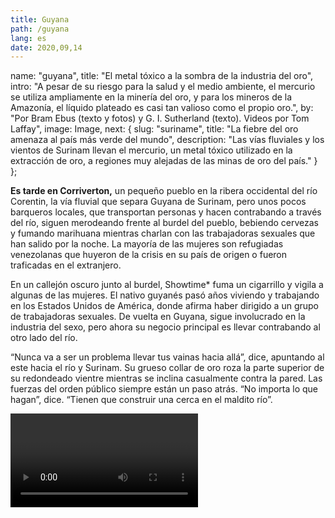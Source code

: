 ---
title: Guyana
path: /guyana
lang: es
date: 2020,09,14
---


  name: "guyana",
  title: "El metal tóxico a la sombra de la industria del oro",
  intro: "A pesar de su riesgo para la salud y el medio ambiente, el mercurio se utiliza ampliamente en la minería del oro, y para los mineros de la Amazonía, el líquido plateado es casi tan valioso como el propio oro.",
  by: "Por Bram Ebus (texto y fotos) y G. I. Sutherland (texto). Videos por Tom Laffay",
  image: Image,
  next: {
    slug: "suriname",
    title: "La fiebre del oro amenaza al país más verde del mundo",
    description: "Las vías fluviales y los vientos de Surinam llevan el mercurio, un metal tóxico utilizado en la extracción de oro, a regiones muy alejadas de las minas de oro del país."
  }
};

**Es tarde en Corriverton,** un pequeño pueblo en la ribera occidental del río Corentin, la vía fluvial que separa Guyana de Surinam, pero unos pocos barqueros locales, que transportan personas y hacen contrabando a través del río, siguen merodeando frente al burdel del pueblo, bebiendo cervezas y fumando marihuana mientras charlan con las trabajadoras sexuales que han salido por la noche. La mayoría de las mujeres son refugiadas venezolanas que huyeron de la crisis en su país de origen o fueron traficadas en el extranjero.

En un callejón oscuro junto al burdel, Showtime* fuma un cigarrillo y vigila a algunas de las mujeres. El nativo guyanés pasó años viviendo y trabajando en los Estados Unidos de América, donde afirma haber dirigido a un grupo de trabajadoras sexuales. De vuelta en Guyana, sigue involucrado en la industria del sexo, pero ahora su negocio principal es llevar contrabando al otro lado del río.

“Nunca va a ser un problema llevar tus vainas hacia allá”, dice, apuntando al este hacia el río y Surinam. Su grueso collar de oro roza la parte superior de su redondeado vientre mientras se inclina casualmente contra la pared. Las fuerzas del orden público siempre están un paso atrás. “No importa lo que hagan”, dice. “Tienen que construir una cerca en el maldito río”.

<Video url="https://youtube.com/embed/fqPOWU235qI" />

Dos productos básicos que suelen transportarse ilegalmente son el oro y el mercurio, y en la región del Escudo Guyanés, uno no va sin el otro. El oro es el principal producto de exportación de Guyana, gracias en gran parte al mercurio, el tóxico azogue utilizado en su proceso de extracción. En el 2015, Guyana produjo 19,1 toneladas de oro, de acuerdo con los registros oficiales, para lo que requirió un [estimado de 29 toneladas de mercurio](https://www.iucn.nl/files/groene_economie/regional_mercury_report_guyana.pdf). Es probable que ambas cifras ahora sean más altas, ya que la producción de oro ha aumentado desde el 2015 y una cantidad significativa de oro guyanés se trafica al extranjero.

Todo ese mercurio tiene graves repercusiones en la salud humana y el medio ambiente, pero los esfuerzos realizados hasta ahora para reducir su uso en la industria aurífera solo han llevado las cadenas de suministro a la clandestinidad, dejando a muchos mineros expuestos tanto a las consecuencias nefastas de la sustancia tóxica para la salud como a los riesgos legales de participar en el mercado negro.

---

<Sidenote side="left">
	<MapGeorgetown />
</Sidenote>

Guyana y Surinam comparten los mismos ecosistemas amazónicos, el acceso al Océano Atlántico Norte y el pasado colonial. Ambos países sobrellevaron siglos de ocupaciones británicas y holandesas, independizandose apenas en el siglo XX.

<iframe src="https://datawrapper.dwcdn.net/R9mcW/1/"></iframe>

Guyana es una nación especialmente azotada por la pobreza, plagada de corrupción y subdesarrollo, el daño colateral de su larga historia colonial, un ingreso bruto per cápita de apenas $4.760 al año. Casi un tercio de la población total del país, que asciende a 780.000 habitantes, vive en la capital, Georgetown, donde miles de familias viven en edificaciones que requieren reparaciones con urgencia. Casas de madera en ruinas y depósitos de chatarra urbanos no son una visión poco común; sin embargo, los economistas tienen una visión positiva sobre el futuro del país.

<Video url="https://youtube.com/embed/GtkqArJG52Y" />

Guyana está a punto de convertirse en uno de los países más ricos de América Latina. En el 2015, se descubrieron enormes depósitos de petróleo en el mar que reportarán alrededor de 1,2 millones de barriles al día muy brevemente.

Mientras que el petróleo es la comidilla de la ciudad en Georgetown, los 20.000 mineros del país no se sienten representados por sus políticos.

En el 2013, Guyana firmó el Convenio de Minamata, un tratado mundial destinado a reducir las emisiones de mercurio para proteger la salud humana y el medio ambiente. El convenio, que lleva el nombre de una ciudad de Japón donde los residentes se envenenaron con el mercurio liberado por una fábrica local, solicita la prohibición del uso de mercurio en la minería. Guyana ratificó el convenio en el 2014 y se comprometió a reducir el uso de mercurio hasta un 75% de los niveles basales para el 2027.

> “Tenemos que conseguir “silver” para obtener oro”, dice un minero experimentado en el interior de Guyana.

Newell Dennison, comisionado de la Comisión de Geología y Minas de Guyana (GGMC), indica que ya se han dado los primeros pasos. “Ya estamos en el sector saliendo a las áreas aglomeradas”, donde la GGMC discute técnicas mineras alternativas con los propios mineros. Cerca de 980 mineros ya han recibido demostraciones, encuestas o talleres, pero su decisión de continuar con el mercurio o no hasta ahora depende de su eficacia. “Mucho de lo que está sucediendo está determinado por lo que hacen los amigos y lo que hacen otros mineros”, añade Dennison. “Reconocemos que no se trata únicamente de que el GGMC salga y haga cosas... también se trata de un cambio de cultura”.

En los bosques del interior de Guyana, la inminente prohibición de mercurio es recibida con descontento por las comunidades de mineros artesanales y de pequeña escala, quienes temen por su sustento, puesto que su producción de oro depende de la disponibilidad de mercurio ―también conocido como azogue, o para muchos mineros, simplemente como “silver”.

<Gallery>

![La inminente prohibición de mercurio es recibida con descontento por las comunidades de mineros artesanales](../../images/guyana/slider1-1.jpg)*La inminente prohibición de mercurio es recibida con descontento por las comunidades de mineros artesanales*

![Alt](../../images/guyana/slider1-2.jpg)

![Alt](../../images/guyana/slider1-3.jpg)

![Alt](../../images/guyana/slider1-4.jpg)

![Alt](../../images/guyana/slider1-6.jpg)

![Alt](../../images/guyana/slider1-7.jpg)

![Alt](../../images/guyana/slider1-8.jpg)

![Alt](../../images/guyana/slider1-9.jpg)

![Alt](../../images/guyana/slider1-10.jpg)

</Gallery>

En la víspera de las elecciones presidenciales de este año, ganadas por el candidato de la oposición Irfaan Ali después de un largo y desastroso conteo de votos, la Asociación de Mineros de Oro y Diamantes de Guyana (GGDMA) y el Sindicato Nacional de Minería (NMS) publicaron una [lista de exigencias]((https://ggdma.com/pressnews/a-manifesto-for-mining/)) para los políticos que buscan el apoyo político de las organizaciones. La primera era que, antes de eliminar paulatinamente el uso del mercurio, el gobierno debía facilitar a los mineros tecnologías alternativas asequibles, junto con la asistencia financiera y técnica necesarias para su uso.

“Si el mercurio pasa a la clandestinidad, se vuelve más costoso, mucho más costoso, porque es ilegal”, dice Kennard Williams*, un operador minero. Los comerciantes de mercurio a cargo del suministro se harán ricos, dice, mientras que los mineros hacen “todo el trabajo duro”.

Gabriel Lall, ex presidente de la Junta de Oro de Guyana (GGB en inglés), el organismo estatal que dirige el comercio de oro, está de acuerdo en que la prohibición del mercurio probablemente “fomente la proliferación de empresas criminales”.

> “Nuestras fronteras son largas y porosas; nuestros funcionarios ―con el debido respeto a los pocos que hay rectos― se sabe que miran hacia otro lado por un precio”

Lall advierte que en Guyana hay corrupción generalizada y que los agentes de orden público suelen hacerse la vista gorda ante el comercio ilícito a cambio de sobornos. “Nuestras fronteras son largas y porosas; nuestros funcionarios ―con el debido respeto a los pocos que hay rectos― se sabe que miran hacia otro lado por un precio”, dice. “Si hay puntos débiles en algún eslabón de la cadena de vigilancia, entonces es mejor no tener una cadena”. La policía no respondió a una solicitud de comentarios.

---

Guyana es el único país de la región del Escudo Guayanés que aún importa mercurio bajo licencia. Del 2008 al 2013, el promedio de las importaciones anuales fue de alrededor de 70.000 kg, pero después de que Guyana firmó el Convenio Minamata, en señal de su apoyo a una reducción (y futura prohibición) del mercurio, las importaciones se precipitaron, promediando poco más de 20.000 kg en los años posteriores. La mayor parte del mercurio, que proviene principalmente de Rusia, Reino Unido, India, Estados Unidos de América y Turquía, entró en Guyana por el puerto marítimo de Georgetown.

<iframe title="Mercury imports in Guyana (2008-2018)&amp;nbsp;" aria-label="Column Chart" src="//datawrapper.dwcdn.net/Wqe1W/1/" scrolling="no" frameborder="0" style="border: none;" width="600" height="400"></iframe>

Se generarán ganancias astronómicas en el comercio. El precio de venta al público del mercurio en Guyana puede llegar a superar 10 veces el precio de importación. En promedio, el mercurio se importa a $17.40 por kilo. Los mayoristas lo venden a $126, pero en las zonas mineras, el azogue se vende fuera del mercado por unos 159 a 234 dólares.

Aunque la prohibición aún no está en vigor, hablar de mercurio ya es tabú para los importadores autorizados. Ninguno de ellos accedió a conceder una entrevista oficial, pero un antiguo importador, quien almacenó suficiente mercurio para seguir vendiéndolo en el mercado nacional, sugiere que se están pagando sobornos para obtener las licencias, que son gestionadas por la Junta de Control de Plaguicidas y Productos Químicos Tóxicos de Guyana (PTCBB, en inglés). “Ya ves, empiezas a meterte en política más profunda”, dice sonriendo mientras se agarra las manos frente al mostrador de su tienda en Georgetown. (La Junta no hizo comentarios sobre las denuncias de soborno, pero afirma que “no tiene información que corrobore el presunto tráfico de mercurio hacia Guyana”).

Responde cada pregunta cuidadosamente, sopesando en silencio cada respuesta antes de hablar; pero, cuando se le pregunta si todas las importaciones aún son legales, reacciona de inmediato. “Jesucristo, sabes que ni siquiera has tocado la punta del iceberg”, el empresario de Georgetown se ríe. “En este momento ya lo están introduciendo de contrabando en este país”.

El comerciante de Georgetown, tres expertos y otras fuentes del sector afirman que, además de las importaciones legales, los comerciantes chinos están canalizando el mercurio ilícito hacia el puerto marítimo de Georgetown.

<Video url="https://youtube.com/embed/lJuft01OY1E" />

Los importadores chinos tienen mucha influencia sobre el gobierno de Guyana, según una fuente guyanesa que trabaja para el Estado. “Estos tipos tienen acceso”, dice. “Estos tipos se sienten cómodos retorciendo el brazo para pedir favores por los que pagan muy, muy bien."

> La facilidad con la que el mercurio se mueve alrededor de Guyana ha hecho del país una puerta de entrada para canalizar hacia los países vecinos

Una vez que entra a Guyana, no hay restricciones en el comercio o movimiento del mercurio por el país. La facilidad con la que el mercurio se mueve alrededor de Guyana ha hecho del país una puerta de entrada para canalizar hacia los países vecinos, indica el ex-ministro de medio ambiente de Guyana, Raphael Trotman. “Estoy seguro del tráfico transfronterizo”, escribió a través de WhatsApp. “La mayoría de la información que he recibido habla de Surinam, pero no puedo descartar los demás”.

---

En el centro de Georgetown, pequeñas furgonetas combi recogen a los pasajeros y los llevan a todos los rincones del país. Los vehículos, pintados con colores y diseños llamativos, zigzaguean agresivamente entre el tráfico de la ciudad, tocando la bocina ante la más mínima provocación. Muchas de las furgonetas se dirigen a puestos remotos en la selva.

Un conductor, que se dirige a Lethem, un pueblo en la frontera con Brasil, ofrece transportar mercurio hacia allá, a un costo. “Todo el mundo tiene que cobrar”, afirma, parado frente a la oficina de su compañía. “Porque recuerde, es un riesgo que se corre. Si lo vamos a pasar de contrabando, va a ser caro.” Los conductores cobran hasta $500 adicionales para llevar un frasco de 34,5 kg de mercurio al otro lado del río en Lethem. Usan cruces informales para evitar a la policía federal brasileña. Una vez que está a salvo en Brasil, los taxistas llevan el mercurio al mercado local en la ciudad de Boa Vista. A veces los vehículos privados lo llevan unas horas más al norte, a Venezuela.

> “Porque recuerde, es un riesgo que se corre. Si lo vamos a pasar de contrabando, va a ser caro.”

Las furgonetas combi también abastecen a las ciudades mineras del interior de Guyana. Un flujo continuo de furgonetas, abarrotadas con pequeños equipos de minería y suministros de alimentos y repletas de pasajeros que compiten por los asientos en las ventanas, hacen el viaje de ocho horas a Mahdia.

El enclave minero apenas fue declarado municipio en el 2018.La mayoría de las edificaciones del centro de la pequeña aldea son de madera. Hay algunos clubes nocturnos y una tienda de oro en casi todas las calles. La exuberante selva que rodea la aldea está marcada por arroyos secos y enormes fosas ocres, como si un meteorito se hubiera fraccionado justo encima del pueblo y hubiera dejado cráteres en los alrededores.

<Video url="https://youtube.com/embed/ExEVqQRdPqk" />

En una de estas fosas de la selva, un joven se aferra a una manguera de agua mientras el agua a alta presión sale de la boquilla; lo llaman “jetman” [operador de manguera a presión]. Lava el lodo que contiene oro en piscinas fangosas, donde un "pitman" [operador en fosa] trabaja hundido hasta el pecho en el agua removiendo piedras y otras piezas grandes de detrito. Desde allí, el "marrackman" [operador de bomba de succión] canalizar el lodo de las piscinas mediante la bomba de succión hacia el canalón ―otro artefacto que separa las piezas de oro gruesas de otras partículas suspendidas por peso.

Bajo una estructura de palos de madera y una lámina de plástico se encuentra el supervisor de la operación, Kennard Williams*. Su trabajo es atrapar partículas de oro diminutas que se quedan en el lodo fangoso. “El oro es como polvo; es tan fino, que no puedes agarrarlo sin la plata”, dice, rociando el líquido plateado sobre una placa fina de amalgama.


<Gallery>

![Alt](../../images/guyana/slider-2-1.jpg) *A maioria dos garimpeiros de Mahdia e dos arredores não está nessa atividade pelas riquezas; eles são mineros de subsistência.*

![Alt](../../images/guyana/slider-2-2.jpg)

![Alt](../../images/guyana/slider-2-3.jpg)

![Alt](../../images/guyana/slider-2-4.jpg)

![Alt](../../images/guyana/slider-2-5.jpg)

</Gallery>


Se enciende un generador y un chorro de agua fangosa corre sobre la placa. El agua y el limo corren a través de ella mientras la amalgama queda atrapada en la parte superior. De vez en cuando, Williams vierte más mercurio sobre la placa, a veces usando hasta más de un kilo al día. Todo el proceso toma en promedio unos pocos días y múltiples placas de amalgama son utilizadas.

<Video url="https://youtube.com/embed/dOcQdbrynXo" />

La mayoría de los mineros en Mahdia y sus alrededores no lo hacen por las riquezas, sino por la subsistencia. Incluso después de largos días de trabajo agotador, los mineros apenas pueden mantener a sus familias. Dexton Grant, un minero veterano que recientemente comenzó a trabajar para Williams, lleva tablas pesadas de madera sobre sus hombros mientras se desliza entre las lagunas contaminadas de la mina. Hay pocas oportunidades de trabajo en Mahdia fuera del sector minero, afirma Grant. Está agradecido por la oportunidad de poner comida en la mesa de su familia.

La falta de oportunidades educativas y de inversiones estatales en la región ha condenado a generaciones de aldeanos a una vida en las fosas fangosas. Grant espera que sus hijos tengan la oportunidad de dedicar sus vidas a otra cosa. “Estoy en las minas para conseguir este oro”, dice, y “para que puedan ir a la escuela”.

<Video url="https://youtube.com/embed/4SJe-illSZw" />

A los mineros artesanales se les suele pagar en función de lo que producen; cuanto menos oro puedan extraer, menos se les paga. Si el mercurio no se puede seguir usando, Grant dice que eso será su salida del sector. “No sirve de nada sin el mercurio, porque este atrapa mucho más el oro”, dice. Está más preocupado por su bienestar económico que por su salud.

En opinión de los especialistas, no hay un nivel seguro de exposición al mercurio, pero Grant afirma que el mercurio no ha afectado su cuerpo. Es una creencia que comparten muchos mineros en Guyana.

<Video url="https://youtube.com/embed/noKstuzu1FQ" />

Harry Casey*, un lugareño de Mahdia que dirige un proyecto minero en las cercanías, no entiende por qué la gente le advierte sobre el uso del mercurio. “Todavía me desconcierta ¿por qué es tan peligroso el mercurio?” pregunta en voz alta, conduciendo su Toyota a través de la selva entre las minas. Sonríe cuando recuerda haber jugado con mercurio de niño en las visitas a la mina de su padre, quien usaba “cubos de mercurio” como minero y hoy en día sigue vivo. “Mi padre tiene 84 años”, dice. “Tuvo 17 hijos con mi madre”.

Las concepciones erróneas sobre los riesgos a la salud por la minería con mercurio constituyen un problema grave en Guyana. Sin embargo, los mineros en sí no son el grupo más afectado por la contaminación con mercurio. En su forma líquida, tal como la usan los mineros, el mercurio es menos peligroso para la salud humana que en su forma gaseosa. Los trabajadores de las tiendas de oro, que queman el mercurio de la amalgama, están más expuestos a los vapores tóxicos.

---

En medio de una de las aldeas de los yacimientos de oro guyaneses del interior, Leroy Persaud* se ríe nerviosamente detrás de su gran escritorio en su tienda de oro, una estructura de madera de un piso, protegida por barras de metal sólido. En el 2013, después de casi dos años de comprar oro de las minas y los mineros, quemar el mercurio de las esponjas de amalgama y fundir el oro en pequeños lingotes, su salud comenzó a deteriorarse.

![El oro amalgamado](../../fotos/DSC07015.jpg) *El oro amalgamado*

“Las cosas empezaron a salirse de control en mí”, explica Persaud. Más tarde ese año, empezó a despertarse con dolores de cabeza, padecer de diarrea y vómitos, y perder la vista. También se puso de mal humor. “Terminé golpeando a mi novia”, dice. “Nunca solía hacer eso”. En el 2013, Persaud fue a la clínica local de su pueblo, donde dio negativo para malaria y dengue. Sus síntomas siguieron empeorando y, después de un incidente particularmente traumático, en el que Persaud empezó a temblar descontroladamente y casi perdió la vista por completo, sus médicos locales lo enviaron a la capital. “Pensé que iba a morir”, recuerda.

En el laboratorio médico Eureka Laboratories de Georgetown, el único centro equipado en ese entonces para probar la intoxicación por mercurio, sus análisis de sangre mostraron que sus niveles de mercurio eran de 160 nanogramos por mililitro (ng/mL), por lo menos 10 veces por encima de los niveles

> “El médico en Brasil me dijo: ‘Si quieres vivir, deja el trabajo’”, dice Persaud. “Pero este es el único trabajo que sé hacer para sobrevivir y mantener a mi familia

normales. Los médicos le aconsejaron que abandonara su trabajo y la región minera, pero no había ningún tratamiento disponible en Guyana. Una ex novia le instó a que fuera a un hospital en Manaos, Brasil, pero el tratamiento era costoso y Persaud andaba escaso de dinero. Para reunir los 2,5 millones de GYD que necesitaba para el viaje y el tratamiento, volvió a trabajar en su tienda de oro. Cuando finalmente llegó al hospital Saint Julia en Manaos, los médicos no entendieron cómo seguía vivo ―las últimas pruebas revelaron que los niveles de mercurio en su sangre habían subido a 320 ng/mL. “El médico en Brasil me dijo: ‘Si quieres vivir, deja el trabajo’”, dice Persaud. “Pero este es el único trabajo que sé hacer para sobrevivir y mantener a mi familia; sin embargo, volví preparado”.

![En una tienda de oro, el mercurio se quema antes de fundir el oro en pequeños lingotes.](../../images/fotos/DSC07030.jpg) *En una tienda de oro, el mercurio se quema antes de fundir el oro en pequeños lingotes.*

Persaud sigue quemando la amalgama tóxica que le venden los mineros, pero ahora, totalmente equipado con una máscara y un extractor, Persaud argumenta que su actividad es “90% segura”. El tratamiento que trajo de Brasil, combinado con una dieta saludable y rica en vitaminas y una rutina de ejercicios para sudar el mercurio por sus poros, le ayudó a recuperar sus niveles a 10 ng/mL. “Realmente no lo ves, pero lo hueles”, se ríe Persaud. “El olor que solía tener ya no está ahí”.

---

Hoy en día, siete años después de que Persaud viajara a la capital, los mineros que quieren hacerse la prueba del mercurio en Guyana todavía tienen que acudir a Eureka Laboratories en la calle Thomas en Georgetown. En el interior, la Dra. Rhonda Archer ve a los pacientes en la camilla de su consultorio, separada de su escritorio por una cortina azul claro.

![Mineiro queima o mercúrio em uma mina de ouro](../../images/fotos/DSC07416.jpg) *Mineiro queima o mercúrio em uma mina de ouro.*

Archer se especializa en envenenamiento por mercurio; pasa una larga lista de sus efectos potenciales sobre la salud: enfermedades respiratorias, problemas neurológicos, daños al hígado, riñones y sistema inmunológico, por nombrar algunos; pero no pudo hacer mucho por sus pacientes en Guyana hasta que el tratamiento estuvo disponible en el 2018. Ese año, cuatro empleados de la Comisión de Geología y Minas de Guyana (GGMC) murieron durante un período de seis meses en un laboratorio dirigido por la Junta de Oro de Guyana (GBB), donde se quemaba el mercurio del oro en bruto. Funcionarios culparon a los vapores de mercurio. El laboratorio fue cerrado posteriormente y, desde entonces, se dispone de tratamiento de mercurio, principalmente importado de los EE.UU.

Antes de eso, solo unas 5 a 10 personas al año venían a ver a Archer en Georgetown para hacerse una prueba de mercurio; la mayoría de las personas ni se tomaban la molestia, porque sabían que no había ayuda médica disponible.

> Desde el 2018, la cantidad de mineros que buscan su atención médica se ha duplicado, pero, aun así, son solo de 10 a 20 personas al año.

Desde el 2018, la cantidad de mineros que buscan su atención médica se ha duplicado, pero, aun así, son solo de 10 a 20 personas al año. Mientras, hay hasta 20.000 mineros artesanales en Guyana, y la gran mayoría trabaja con mercurio a diario. A Archer le preocupa que sean muy pocos los mineros que buscan ayuda en la capital por envenenamiento con mercurio, mismo ahora con el tratamiento disponible.

“La prueba de mercurio es algo costosa en comparación con el salario de una persona en este país”, dice Archer. “Eso parece ser un elemento disuasivo”. Los análisis de sangre para detectar la intoxicación por mercurio y la batería de otras pruebas necesarias para determinar cuánto daño ha causado en todo el cuerpo pueden costar más de 40.000 GYD (lo que equivale a casi 200 dólares estadounidenses) o más de la mitad del salario mensual de muchos mineros a pequeña escala. El tratamiento posterior cuesta un promedio de 25.000 GYD adicionales.

---

La oración matutina bulle por los altavoces de la mezquita local de Corriverton a las 5 de la mañana. Todavía está oscuro, excepto por algunos faroles parpadeantes. De repente, el sonido de la mezquita se detiene, mientras un apagón envuelve el pueblo. Con la primera luz del sol sobre el río Corentin, un contrabandista aparece frente a una casa y camina por la entrada a la parte trasera de un patio para abrir las puertas metálicas que conducen al río. Es hora de irse.

<Video url="https://youtube.com/embed/eOLHxmi8WV4" />

El motor de una lancha rápida hace un estruendo junto al muelle cercano. A corta distancia, un indiano camina con el agua hasta la cintura y se lava para su oración matutina; no presta atención a lo que sucede a su lado. El contrabando se suele mover por la noche y se transporta a través del río hacia Surinam, en cruces informales conocidos como “backtrack” [rutas alternas], siempre que el cambio de mareas del mar cercano permita un paso seguro por el río Corentin. Anoche la marea estaba demasiado baja, pero el capitán no está preocupado. “[El contrabando] nunca es incautado en el barco en agua”, dice, alejándose de la orilla del río hacia Surinam.

“Mucha gente hace dinero en las backtrack”, añade. El mercurio, que se almacena en frascos de metal pesado, cada uno con un valor de hasta 8.000 dólares, se lleva al otro lado del río y a Surinam por varios puntos de la costa. Los contrabandistas a veces empacan hasta seis o siete frascos en cada barco.

El tráfico de mercurio es un negocio estable, si no lucrativo para los capitanes, que cobran decenas de miles de dólares guyaneses por cada viaje a Surinam, según indica Showtime. “Es ilegal allá, pero es legal aquí, así que verás que la demanda es muy alta”, dice Showtime, mientras bebe cerveza y ron la noche anterior en Corriverton. Se mueven pequeñas cantidades por vez, y comparado con el traslado de drogas, como la cocaína, por la misma ruta, las consecuencias legales son mucho menores; pero sigue siendo un riesgo.

“Si te atrapa la policía de Surinam, vas a la cárcel”, dice el capitán, después de apagar el ruidoso motor en medio del río Corentin; pero si todo sale bien, añade, “el tipo que lo compró estará en el otro lado esperando, con un taxi o su coche o lo que sea. Cuando lo dejamos, lo recoge”.

> Las rutas de tráfico son tan fluidas como el propio mercurio. Cambian rápidamente dependiendo de dónde centran su atención los agentes de orden público y de la dinámica de los mecanismos de oferta y demanda

Las rutas de tráfico son tan fluidas como el propio mercurio. Cambian rápidamente dependiendo de dónde centran su atención los agentes de orden público y de la dinámica de los mecanismos de oferta y demanda que dictan el mercado negro de minerales. Hasta hace poco, este punto exacto era una ruta alterna activa para el tráfico de mercurio. Un nuevo puesto de control en el lado surinamés del río ha desviado el flujo de mercurio. Ahora los frascos se llevan río arriba, donde las orillas del río están cubiertas por una densa selva.

“Sigue yendo a Surinam”, dice, pero ahora se lleva por “donde no hay ojos en la costa”.

*\*Algunos nombres han sido cambiados para proteger las identidades de los entrevistados.*
